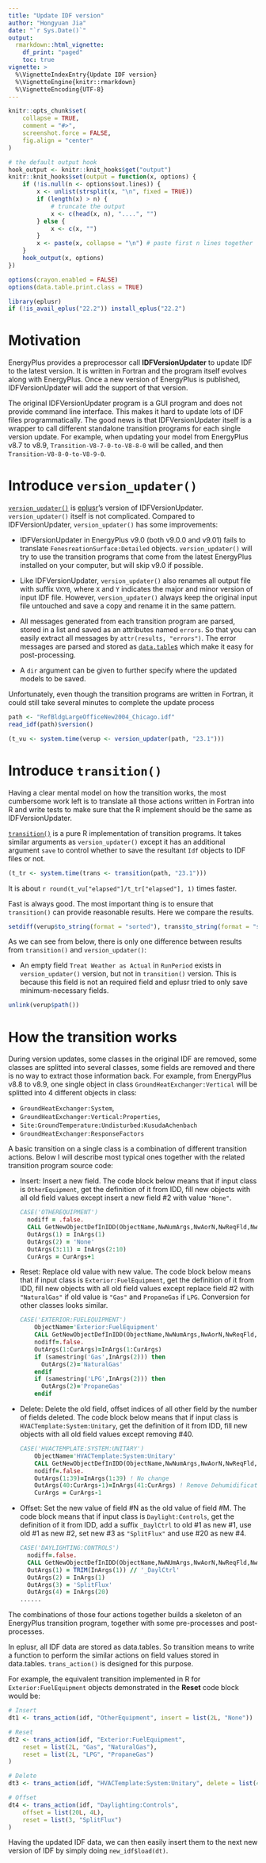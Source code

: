 ```yaml
---
title: "Update IDF version"
author: "Hongyuan Jia"
date: "`r Sys.Date()`"
output:
  rmarkdown::html_vignette:
    df_print: "paged"
    toc: true
vignette: >
  %\VignetteIndexEntry{Update IDF version}
  %\VignetteEngine{knitr::rmarkdown}
  %\VignetteEncoding{UTF-8}
---
```


```r
knitr::opts_chunk$set(
    collapse = TRUE,
    comment = "#>",
    screenshot.force = FALSE,
    fig.align = "center"
)

# the default output hook
hook_output <- knitr::knit_hooks$get("output")
knitr::knit_hooks$set(output = function(x, options) {
    if (!is.null(n <- options$out.lines)) {
        x <- unlist(strsplit(x, "\n", fixed = TRUE))
        if (length(x) > n) {
            # truncate the output
            x <- c(head(x, n), "....", "")
        } else {
            x <- c(x, "")
        }
        x <- paste(x, collapse = "\n") # paste first n lines together
    }
    hook_output(x, options)
})

options(crayon.enabled = FALSE)
options(data.table.print.class = TRUE)

library(eplusr)
if (!is_avail_eplus("22.2")) install_eplus("22.2")
```

# Motivation

EnergyPlus provides a preprocessor call **IDFVersionUpdater** to update IDF to
the latest version. It is written in Fortran and the program itself evolves
along with EnergyPlus. Once a new version of EnergyPlus is published,
IDFVersionUpdater will add the support of that version.

The original IDFVersionUpdater program is a GUI program and does not provide
command line interface. This makes it hard to update lots of IDF files
programmatically. The good news is that IDFVersionUpdater itself is a wrapper
to call different standalone transition programs for each single version
update. For example, when updating your model from EnergyPlus v8.7 to v8.9,
`Transition-V8-7-0-to-V8-8-0` will be called, and then
`Transition-V8-8-0-to-V8-9-0`.

# Introduce `version_updater()`

[`version_updater()`](https://hongyuanjia.github.io/eplusr/reference/version_updater.html)
is [eplusr](https://hongyuanjia.github.io/eplusr/index.html)'s version of
IDFVersionUpdater. `version_updater()` itself is not complicated. Compared to
IDFVersionUpdater, `version_updater()` has some improvements:

* IDFVersionUpdater in EnergyPlus v9.0 (both v9.0.0 and v9.01) fails to
  translate `FenesreationSurface:Detailed` objects. `version_updater()` will
  try to use the transition programs that come from the latest EnergyPlus
  installed on your computer, but will skip v9.0 if possible.

* Like IDFVersionUpdater, `version_updater()` also renames all output file with
  suffix `VXY0`, where `X` and `Y` indicates the major and minor version of
  input IDF file. However, `version_updater()` always keep the original input
  file untouched and save a copy and rename it in the same pattern.

* All messages generated from each transition program are parsed, stored in a
  list and saved as an attributes named `errors`. So that you can easily
  extract all messages by `attr(results, "errors")`. The error messages are
  parsed and stored as [`data.table`s](http://r-datatable.com) which make it
  easy for post-processing.

* A `dir` argument can be given to further specify where the updated models to
  be saved.

Unfortunately, even though the transition programs are written in Fortran, it
could still take several minutes to complete the update process

```r
path <- "RefBldgLargeOfficeNew2004_Chicago.idf"
read_idf(path)$version()

(t_vu <- system.time(verup <- version_updater(path, "23.1")))
```

# Introduce `transition()`

Having a clear mental model on how the transition works, the most cumbersome
work left is to translate all those actions written in Fortran into R and write
tests to make sure that the R implement should be the same as IDFVersionUpdater.

[`transition()`](https://hongyuanjia.github.io/eplusr/reference/transition.html)
is a pure R implementation of transition programs. It takes similar arguments
as `version_updater()` except it has an additional argument `save` to control
whether to save the resultant `Idf` objects to IDF files or not.

```r
(t_tr <- system.time(trans <- transition(path, "23.1")))
```

It is about `r round(t_vu["elapsed"]/t_tr["elapsed"], 1)` times faster.

Fast is always good. The most important thing is to ensure that `transition()`
can provide reasonable results. Here we compare the results.

```r
setdiff(verup$to_string(format = "sorted"), trans$to_string(format = "sorted"))
```

As we can see from below, there is only one difference between results from
`transition()` and `version_updater()`:

* An empty field `Treat Weather as Actual` in `RunPeriod` exists in
  `version_updater()` version, but not in `transition()` version. This is
  because this field is not an required field and eplusr tried to only save
  minimum-necessary fields.

```r
unlink(verup$path())
```

# How the transition works

During version updates, some classes in the original IDF are removed, some
classes are splitted into several classes, some fields are removed and there is
no way to extract those information back. For example, from EnergyPlus v8.8 to
v8.9, one single object in class `GroundHeatExchanger:Vertical` will be
splitted into 4 different objects in class:

* `GroundHeatExchanger:System`,
* `GroundHeatExchanger:Vertical:Properties`,
* `Site:GroundTemperature:Undisturbed:KusudaAchenbach`
* `GroundHeatExchanger:ResponseFactors`

A basic transition on a single class is a combination of different transition
actions. Below I will describe most typical ones together with the related
transition program source code:

* Insert: Insert a new field. The code block below means that if input class is
  `OtherEquipment`, get the definition of it from IDD, fill new objects
  with all old field values except insert a new field #2 with value `"None"`.

    ```fortran
    CASE('OTHEREQUIPMENT')
      nodiff = .false.
      CALL GetNewObjectDefInIDD(ObjectName,NwNumArgs,NwAorN,NwReqFld,NwObjMinFlds,NwFldNames,NwFldDefaults,NwFldUnits)
      OutArgs(1) = InArgs(1)
      OutArgs(2) = 'None'
      OutArgs(3:11) = InArgs(2:10)
      CurArgs = CurArgs+1
    ```

* Reset: Replace old value with new value. The code block below means that if
  input class is `Exterior:FuelEquipment`, get the definition of it from IDD,
  fill new objects with all old field values except replace field #2 with
  `"NaturalGas"` if old value is `"Gas"` and `PropaneGas` if `LPG`. Conversion
  for other classes looks similar.

    ```fortran
    CASE('EXTERIOR:FUELEQUIPMENT')
        ObjectName='Exterior:FuelEquipment'
        CALL GetNewObjectDefInIDD(ObjectName,NwNumArgs,NwAorN,NwReqFld,NwObjMinFlds,NwFldNames,NwFldDefaults,NwFldUnits)
        nodiff=.false.
        OutArgs(1:CurArgs)=InArgs(1:CurArgs)
        if (samestring('Gas',InArgs(2))) then
          OutArgs(2)='NaturalGas'
        endif
        if (samestring('LPG',InArgs(2))) then
          OutArgs(2)='PropaneGas'
        endif
    ```

* Delete: Delete the old field, offset indices of all other field by the number
  of fields deleted. The code block below means that if input class is
  `HVACTemplate:System:Unitary`, get the definition of it from IDD, fill new objects
  with all old field values except removing #40.

    ```fortran
    CASE('HVACTEMPLATE:SYSTEM:UNITARY')
        ObjectName='HVACTemplate:System:Unitary'
        CALL GetNewObjectDefInIDD(ObjectName,NwNumArgs,NwAorN,NwReqFld,NwObjMinFlds,NwFldNames,NwFldDefaults,NwFldUnits)
        nodiff=.false.
        OutArgs(1:39)=InArgs(1:39) ! No change
        OutArgs(40:CurArgs-1)=InArgs(41:CurArgs) ! Remove Dehumidification Control Zone Name
        CurArgs = CurArgs-1
    ```

* Offset: Set the new value of field #N as the old value of field #M. The code
  block means that if input class is `Daylight:Controls`, get the definition of
  it from IDD, add a suffix `_DaylCtrl` to old #1 as new #1, use old #1 as new #2,
  set new #3 as `"SplitFlux"` and use #20 as new #4.

    ```fortran
    CASE('DAYLIGHTING:CONTROLS')
      nodiff=.false.
      CALL GetNewObjectDefInIDD(ObjectName,NwNUmArgs,NwAorN,NwReqFld,NwObjMinFlds,NwFldNames,NwFldDefaults,NwFldUnits)
      OutArgs(1) = TRIM(InArgs(1)) // '_DaylCtrl'
      OutArgs(2) = InArgs(1)
      OutArgs(3) = 'SplitFlux'
      OutArgs(4) = InArgs(20)
    ......
    ```

The combinations of those four actions together builds a skeleton of an
EnergyPlus transition program, together with some pre-processes and
post-processes.

In eplusr, all IDF data are stored as data.tables. So transition means to write
a function to perform the similar actions on field values stored in
data.tables. `trans_action()` is designed for this purpose.

For example, the equivalent transition implemented in R for
`Exterior:FuelEquipment` objects demonstrated in the **Reset** code block would
be:

```r
# Insert
dt1 <- trans_action(idf, "OtherEquipment", insert = list(2L, "None"))

# Reset
dt2 <- trans_action(idf, "Exterior:FuelEquipment",
    reset = list(2L, "Gas", "NaturalGas"),
    reset = list(2L, "LPG", "PropaneGas")
)

# Delete
dt3 <- trans_action(idf, "HVACTemplate:System:Unitary", delete = list(40L))

# Offset
dt4 <- trans_action(idf, "Daylighting:Controls",
    offset = list(20L, 4L),
    reset = list(3, "SplitFlux")
)
```

Having the updated IDF data, we can then easily insert them to the next new
version of IDF by simply doing `new_idf$load(dt)`.


